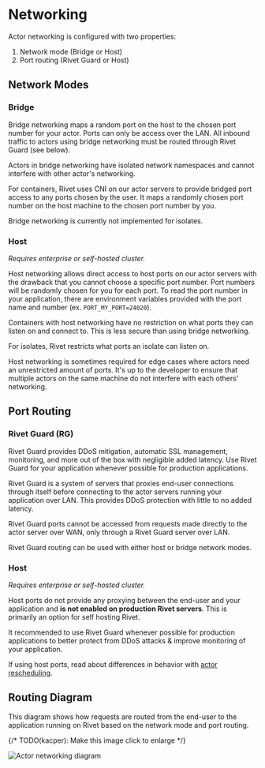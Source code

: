
# Networking

Actor networking is configured with two properties:

1. Network mode (Bridge or Host)
2. Port routing (Rivet Guard or Host)

## Network Modes

### Bridge

Bridge networking maps a random port on the host to the chosen port number for
your actor. Ports can only be access over the LAN. All inbound traffic to actors
using bridge networking must be routed through Rivet Guard (see below).

Actors in bridge networking have isolated network namespaces and cannot
interfere with other actor's networking.

For containers, Rivet uses <Link href='https://www.cni.dev/'>CNI</Link> on our
actor servers to provide bridged port access to any ports chosen by the user. It
maps a randomly chosen port number on the host machine to the chosen port number
by you.

Bridge networking is currently not implemented for isolates.

### Host

_Requires enterprise or self-hosted cluster._

Host networking allows direct access to host ports on our actor servers with the drawback that you cannot
choose a specific port number. Port numbers will be randomly chosen for you for each port. To read the
port number in your application, there are environment variables provided with the port name and number
(ex. `PORT_MY_PORT=24020`).

Containers with host networking have no restriction on what ports they can listen on
and connect to. This is less secure than using bridge networking.

For isolates, Rivet restricts what ports an isolate can listen on.

Host networking is sometimes required for edge cases where actors need an
unrestricted amount of ports. It's up to the developer to ensure that multiple
actors on the same machine do not interfere with each others' networking.

## Port Routing

### Rivet Guard (RG)

Rivet Guard provides DDoS mitigation, automatic SSL management, monitoring, and
more out of the box with negligible added latency. Use Rivet Guard for your
application whenever possible for production applications.

Rivet Guard is a system of servers that proxies end-user connections through itself before connecting to the
actor servers running your application over LAN. This provides DDoS protection with little to no added latency.

Rivet Guard ports cannot be accessed from requests made directly to the actor server over WAN, only through a Rivet
Guard server over LAN.

Rivet Guard routing can be used with either host or bridge network modes.

### Host

_Requires enterprise or self-hosted cluster._

Host ports do not provide any proxying between the end-user and your application and **is not enabled on
production Rivet servers**. This is primarily an option for <Link href='/docs/self-hosting'>self hosting</Link> Rivet.

It recommended to use Rivet Guard whenever possible for production applications
to better protect from DDoS attacks & improve monitoring of your application.

If using host ports, read about differences in behavior with [actor rescheduling](/docs/actor-internals/rescheduling).

## Routing Diagram

This diagram shows how requests are routed from the end-user to the application running on Rivet based on the
network mode and port routing.

{/* TODO(kacper): Make this image click to enlarge */}

<Image
  src={imgActorNetworking}
  alt='Actor networking diagram'
  className='max-h-full w-auto rounded object-contain'
  width={500}
  height={300}
/>
